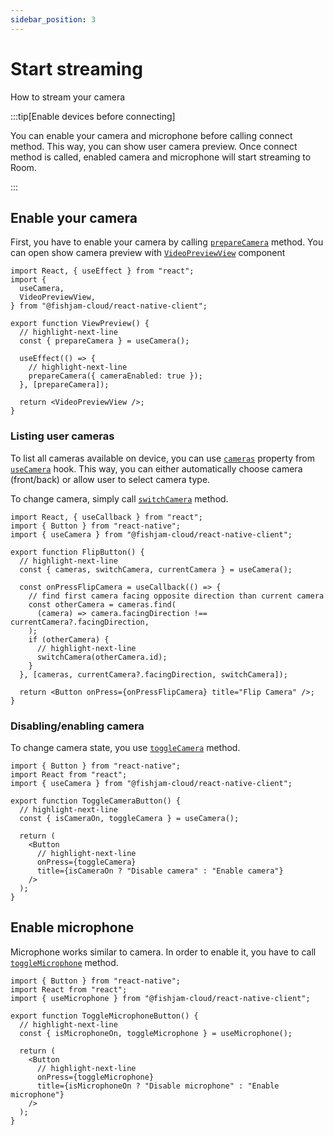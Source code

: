 ```yaml
---
sidebar_position: 3
---
```


# Start streaming

How to stream your camera

:::tip[Enable devices before connecting]

You can enable your camera and microphone before calling connect method.
This way, you can show user camera preview. Once connect method is called,
enabled camera and microphone will start streaming to Room.

:::

## Enable your camera

First, you have to enable your camera by calling [`prepareCamera`](/api/mobile/functions/useCamera#preparecamera) method.
You can open show camera preview with [`VideoPreviewView`](/api/mobile/functions/VideoPreviewView) component

```tsx
import React, { useEffect } from "react";
import {
  useCamera,
  VideoPreviewView,
} from "@fishjam-cloud/react-native-client";

export function ViewPreview() {
  // highlight-next-line
  const { prepareCamera } = useCamera();

  useEffect(() => {
    // highlight-next-line
    prepareCamera({ cameraEnabled: true });
  }, [prepareCamera]);

  return <VideoPreviewView />;
}
```

### Listing user cameras

To list all cameras available on device, you can use [`cameras`](/api/mobile/functions/useCamera#cameras) property from [`useCamera`](/api/mobile/functions/useCamera) hook.
This way, you can either automatically choose camera (front/back) or allow user to select camera type.

To change camera, simply call [`switchCamera`](/api/mobile/functions/useCamera#switchcamera) method.

```tsx
import React, { useCallback } from "react";
import { Button } from "react-native";
import { useCamera } from "@fishjam-cloud/react-native-client";

export function FlipButton() {
  // highlight-next-line
  const { cameras, switchCamera, currentCamera } = useCamera();

  const onPressFlipCamera = useCallback(() => {
    // find first camera facing opposite direction than current camera
    const otherCamera = cameras.find(
      (camera) => camera.facingDirection !== currentCamera?.facingDirection,
    );
    if (otherCamera) {
      // highlight-next-line
      switchCamera(otherCamera.id);
    }
  }, [cameras, currentCamera?.facingDirection, switchCamera]);

  return <Button onPress={onPressFlipCamera} title="Flip Camera" />;
}
```

### Disabling/enabling camera

To change camera state, you use [`toggleCamera`](/api/mobile/functions/useCamera#togglecamera) method.

```tsx
import { Button } from "react-native";
import React from "react";
import { useCamera } from "@fishjam-cloud/react-native-client";

export function ToggleCameraButton() {
  // highlight-next-line
  const { isCameraOn, toggleCamera } = useCamera();

  return (
    <Button
      // highlight-next-line
      onPress={toggleCamera}
      title={isCameraOn ? "Disable camera" : "Enable camera"}
    />
  );
}
```

## Enable microphone

Microphone works similar to camera. In order to enable it, you have to call [`toggleMicrophone`](/api/mobile/functions/useMicrophone#togglemicrophone) method.

```tsx
import { Button } from "react-native";
import React from "react";
import { useMicrophone } from "@fishjam-cloud/react-native-client";

export function ToggleMicrophoneButton() {
  // highlight-next-line
  const { isMicrophoneOn, toggleMicrophone } = useMicrophone();

  return (
    <Button
      // highlight-next-line
      onPress={toggleMicrophone}
      title={isMicrophoneOn ? "Disable microphone" : "Enable microphone"}
    />
  );
}
```
